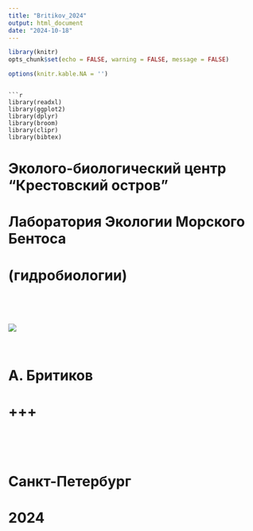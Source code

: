 ```yaml
---
title: "Britikov_2024"
output: html_document
date: "2024-10-18"
---
```


```r
library(knitr)
opts_chunk$set(echo = FALSE, warning = FALSE, message = FALSE)

options(knitr.kable.NA = '')
```
```

```r
library(readxl)
library(ggplot2)
library(dplyr)
library(broom)
library(clipr)
library(bibtex)
```

# Эколого-биологический центр “Крестовский остров”

# Лаборатория Экологии Морского Бентоса

# (гидробиологии)

&nbsp;

&nbsp;

![](Figures/Logotype.jpg)


&nbsp;

# А. Бритиков

# +++

&nbsp; 

&nbsp; 

# Санкт-Петербург    
# 2024

\newpage